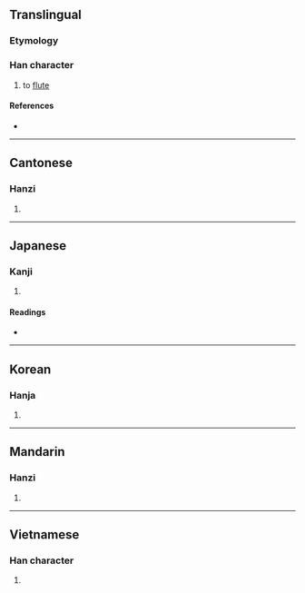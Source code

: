 {{character info/new}}
==Translingual==

===Etymology===
{{Han etyl}}

===Han character===
{{Han char|rn=30|rad=口|as=10|sn=13|four=60027|canj=RYRB|ids=⿰口高}}

# to [[flute]]

====References====
* {{Han ref|kx=0201.280|dkj=04041|dj=0424.210|hdz=10669.180|uh=55C3|ud=21955|bh=DCCA|bd=56522}}

----

==Cantonese==

===Hanzi===
{{yue-hanzi|jyut=|y=haau3}}

# {{defn|lang=yue|sort=口10}}

----

==Japanese==

===Kanji===
{{ja-kanji|grade=|rs=口10}}

# {{defn|lang=ja|sort=口10}}

====Readings====
* {{ja-readings|on=[[こう]] (kō), [[きょう]] (kyō)|kun=[[きびしいさま]] (kibishiisama), [[こえ]] (koe), [[せめるさま]] (semerusama)}}

----

==Korean==

===Hanja===
{{ko-hanja|hangeul=[[효]], [[학]]|rv=hyo, hak|mr=hyo, hak}}

# {{defn|lang=ko|sort=口10}}

----

==Mandarin==

===Hanzi===
{{cmn-hanzi|pin=[[hè]] ([[he4]])|wg=ho<sup>4</sup>}}

# {{defn|lang=cmn|sort=口10}}

----

==Vietnamese==

===Han character===
{{vi-hantu|[[gào]]|rs=口10}}

# {{defn|lang=vi|sort=口10}}